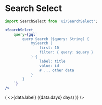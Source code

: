 
<Meta
	title="Form/Search Select"
	component={SearchSelect}
/>

# Search Select

```jsx
import SearchSelect from 'ui/SearchSelect';

<SearchSelect
	query={gql`
		query Search ($query: String) {
			mySearch (
				first: 10
				filter: { query: $query }
			) {
				label: title
				value: id
				# ... other data
			}
		}
	`}
/>
```

<Canvas>
	<Story name="SearchSelect">
		<Provider value={createClient({ url: 'https://dev.api.tripmapper.co/graphql', })}>
			<SearchSelect
				preloadOptions
				queryWhenEmpty
				pathToNodes="tripsList"
				query={gql`
					query Search ($query: String) {
						tripsList (
							first: 10
							filter: { name: { includesInsensitive: $query } }
						) {
							value: id
							label: name
							days
							notes
						}
					}
				`}
				onSelect={console.log}
				itemRenderer={data => (
					<>{data.label} ({data.days} days)</>
				)}
			/>
		</Provider>
	</Story>
</Canvas>

<ArgsTable of={SearchSelect} />
